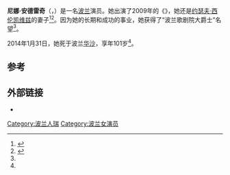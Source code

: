 {{Infobox person
|image = Nina Andrycz Warszawska Premiera 1950.jpg
| caption = 1950年的尼娜·安德雷奇
| name        = Nina Andrycz
| birth_date   = {{birth date|1912|11|11|df=yes}}
| birth_place  = [[苏联|苏联]][[波兰|波兰]][[布雷斯特|布雷斯特]](现属[[白俄罗斯|白俄罗斯]])
| death_date   = {{death date and age|2014|1|31|1912|11|11|df=yes}}
| death_place  = [[波兰|波兰]][[华沙|华沙]]
| occupation   = 演员
| yearsactive  = 1951-2008
}}
'''尼娜·安德雷奇'''（{{lang-pl|Nina Andrycz}}，{{bd|1912年|11月11日|2014年|1月31日|catIdx=Andrycz}}）是一名[[波兰|波兰]]演员。她出演了2009年的《{{link-en|天色未晚|Before Twilight}}》，她还是[[约瑟夫·西伦凯维兹|约瑟夫·西伦凯维兹]]的妻子<ref name="death">{{Cite web |url=http://www.thenews.pl/1/11/Artykul/160604,Great-Dame-of-Polish-Theatre-dies-aged-101 |title='Great Dame of Polish Theatre' dies aged 101 |accessdate=2014-02-11 |archive-date=2014-02-20 |archive-url=https://web.archive.org/web/20140220105919/http://thenews.pl/1/11/Artykul/160604,Great-Dame-of-Polish-Theatre-dies-aged-101 |dead-url=no }}</ref><ref name="filmpolski">{{cite web |url=http://www.filmpolski.pl/fp/index.php?osoba=117048 |title=Nina Andrycz |accessdate=1 February 2014 |work=filmpolski |archive-date=2014-02-02 |archive-url=https://web.archive.org/web/20140202170918/http://www.filmpolski.pl/fp/index.php?osoba=117048 |dead-url=no }}</ref>。因为她的长期和成功的事业，她获得了“波兰歌剧院大爵士”名望<ref name="death"/>。

2014年1月31日，她死于波兰[[华沙|华沙]]，享年101岁<ref name="death"/>。

==参考==
{{reflist}}

==外部链接==
*{{IMDb name|0029147|Nina Andrycz}}
{{actor-stub}}
{{DEFAULTSORT:Andrycz, Nina}}
[[Category:波兰人瑞|Category:波兰人瑞]]
[[Category:波兰女演员|Category:波兰女演员]]